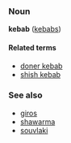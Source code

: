 ===Noun===
'''kebab''' ([[kebabs]])

====Related terms====
*[[doner kebab]]
*[[shish kebab]]

===See also===
*[[giros]]
*[[shawarma]]
*[[souvlaki]]